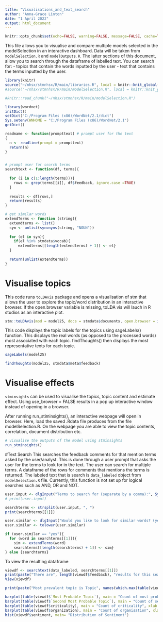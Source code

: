 ```yaml
---
title: "Visualisations_and_text_search"
author: "Anna-Grace Linton"
date: "1 April 2022"
output: html_document
---
```


```r
knitr::opts_chunk$set(echo=FALSE, warning=FALSE, message=FALSE, cache=TRUE)
```

This file allows you to visualise and compare multiple models selected in the modelSelection in an interactive dashboard. 
Data will be taken from `modelSelection.R` and `modelOutputs.R`. The latter sections of this document, allow you to search through the dataframe of labelled text. You can search for:
- topics that contain the words inputted by the user
- text that contains the terms inputted by the user.  

```r
library(knitr)
source("~/nhsx/stmnhsx/R/main/libraries.R", local = knitr::knit_global())
#source("~/nhsx/stmnhsx/R/main/modelSelection.R", local = knitr::knit_global()) 
```

```r
#knitr::read_chunk("~/nhsx/stmnhsx/R/main/modelSelection.R")
```

```r
library(wordnet)
initDict()
setDict("C:/Program Files (x86)/WordNet/2.1/dict")
Sys.setenv(WNHOME = "C:/Program Files (x86)/WordNet/2.1") 
getDict()
```

```r
readname <- function(prompttext) # prompt user for the text 
{ 
  n <- readline(prompt = prompttext)
  return(n)
}


# prompt user for search terms 
searchtext <- function(df, terms){
  
  for (i in c(1:length(terms))){
    rows <- grep(terms[[i]], df$feedback, ignore.case =TRUE)
  }
  
  results <- df[rows,]
  return(results)
}

# get similar words 
extendTerms <- function (string){
  extendterms <- list()
  syn <- unlist(synonyms(string, "NOUN"))
 
  for (el in syn){
    if(el %in% stmdata$vocab){
      extendterms[[length(extendterms) + 1]] <- el}
  }
  
  return(unlist(extendterms))
}

```


# Visualise topics 
This code runs `toLDAvis` package and opens a visualisation of stm that allows the user to explore the topic/word distribution in an interactive browser. If the open.browser variable is missing, toLDA vis will lauch in R studios as an interactive plot. 
```r
stm::toLDAvis(mod = model25, docs = stmdata$documents, open.browser = interactive())
```

This code displays the topic labels for the topics using sageLabels() function. This displays the real words (as opposed to the processed words) most associated with each topic. findThoughts() then displays the most representative texts for each topic. 
```r
sageLabels(model25)

findThoughts(model25, stmdata$meta$feedback)
```



# Visualise effects
`stminsights` can be used to visualise the topics, topic content and estimate effect. Using use_browser = FALSE results in a pop up interactive window instead of opening in a browser.

After running run_stiminsights(), an interactive webpage will open in browser. Here, load the saved .Rdata file produces from the file modelSelection.R. On the webpage you are able to view the topic contents, correlation, document distribution etc. 

```r
# visualise the outputs of the model using stminsights 
run_stminsights() 
```



#Text Search 
This searches the feedback comments for that mention terms asked by the user/analyst. This is done through a user prompt that asks the user for the terms to look for in the text. The user can search for multiple terms. A dataframe of the rows for comments that mentions the terms is returned.  The labeled text that is search is `data_labeled` object from `modelSelection.R` file. 
Currently, this function is not set up for logical searches such as AND, OR and NOT. 


```r
user.input <- dlgInput("Terms to search for (separate by a comma):", Sys.info()["user"])$res
# print(user.input)

searchterms <- strsplit(user.input, ", ")
print(searchterms[[1]])
```

```r
user.similar <- dlgInput("Would you like to look for similar words? (yes/no)", Sys.info()["user"])$res
user.similar <- tolower(user.similar)

if (user.similar == "yes"){
  for (word in searchterms[[1]]){
    sim <- extendTerms(word)
    searchterms[[length(searchterms) + 1]] <- sim}
} else {searchterms}

```


To view the resulting dataframe
```r
viewdf <- searchtext(data_labeled, searchterms[[1]]) 
print(paste("There are", length(viewdf$feedback), "results for this search."))
View(viewdf)
```

```r
print(paste("Most prevalent topic is Topic", names(which.max(table(viewdf$`Most Probable Topic`)))))

barplot(table(viewdf$`Most Probable Topic`), main = "Count of most probable topic", xlab = "Topic", ylab = "Count")
barplot(table(viewdf$`Second Most Probable Topic`), main = "Count of second most probable topic", xlab = "Topic", ylab = "Count")
barplot(table(viewdf$criticality), main = "Count of criticality", xlab = "criticality", ylab = "Count")
barplot(table(viewdf$organization), main = "Count of organisation", xlab = "Organisation", ylab = "Count")
hist(viewdf$sentiment, main= "Distribution of Sentiment")
```
